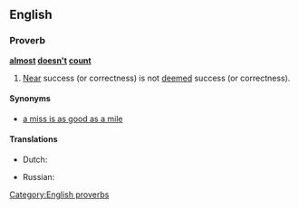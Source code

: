 ==English==
===Proverb===
'''[[almost]] [[doesn't]] [[count]]'''
#[[near|Near]] success (or correctness) is not [[deem]]ed success (or correctness).
====Synonyms====
*[[a miss is as good as a mile]]

====Translations====
{{trans-top|Near success (or correctness) is not deemed success (or correctness)}}
* Dutch: {{t|nl|bijna telt niet}}
{{trans-mid}}
* Russian: {{t|ru|почти не считается}}
{{trans-bottom}}

[[Category:English proverbs]]